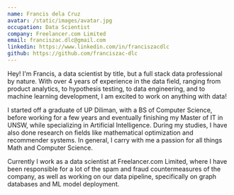 ```yaml
---
name: Francis dela Cruz
avatar: /static/images/avatar.jpg
occupation: Data Scientist
company: Freelancer.com Limited
email: franciszac.dlc@gmail.com
linkedin: https://www.linkedin.com/in/franciszacdlc
github: https://github.com/franciszac-dlc
---
```


Hey! I'm Francis, a data scientist by title, but a full stack data professional by nature. With over 4 years of experience in the data field, ranging from product analytics, to hypothesis testing, to data engineering, and to machine learning development, I am excited to work on anything with data!

I started off a graduate of UP Diliman, with a BS of Computer Science, before working for a few years and eventually finishing my Master of IT in UNSW, while specializing in Artificial Intelligence. During my studies, I have also done research on fields like mathematical optimization and recommender systems. In general, I carry with me a passion for all things Math and Computer Science.

Currently I work as a data scientist at Freelancer.com Limited, where I have been responsible for a lot of the spam and fraud countermeasures of the company, as well as working on our data pipeline, specifically on graph databases and ML model deployment.